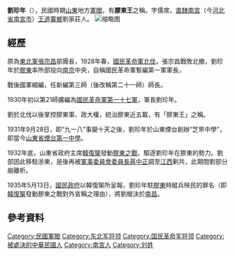 {{Infobox Officeholder
|姓名=劉珍年
|圖像=File:劉珍年.jpg
|圖像大小=200px
|圖像說明=  
| 字       = 
| 號       = 
| 別名     = 
| 出生名   = 
| 出生日期 = ？年？月？日
| 出生地點 = 
| 逝世日期 = ？年？月？日 
| 逝世地點 = 
| 死因     = 
| 墓地     = 
| 墓地座標 = 
| 籍貫     = 
| 政黨     = 
| 其他政黨 = 
| parents    = 
| 伴侶     = 
| relatives  =  
| children  =  
| 母校     = 
| 著作     = 
| 簽名     = 
| 腳註     = 
| past     = 
}}
'''劉珍年'''（{{bd|1898年||1935年|}}），民國時期[[山東|山東]]地方[[軍閥|軍閥]]，有'''膠東王'''之稱。字儒席，[[直隸|直隸]][[南宮|南宮]]（今[[河北省|河北省]][[南宮市|南宮市]]）[[王道寨鄉|王道寨鄉]]劉家莊人。
[[File:Liu_Zhennian.png|缩略图]]
== 經歷 ==
原為[[東北軍|東北軍]][[張宗昌|張宗昌]]部團長，1928年春，[[國民革命軍|國民革命軍]][[北伐|北伐]]，張宗昌戰敗北撤，劉珍年於[[膠東|膠東]]率所部投向[[南京|南京]]中央，自稱國民革命軍暫編第一軍軍長，

戰後國軍縮編，任新編第三師（後改稱第二十一師）師長。

1930年初以第21師擴編為[[國民革命軍第一十七軍|國民革命軍第一十七軍]]，軍長劉珍年。

劉於北伐以後掌控膠東軍、政大權，統治膠東近五載，有「膠東王」之稱。

1931年9月28日，即“九一八”事變十天之後，劉珍年於山東煙台創辦“芝罘中學”，即當今[[山東省煙台第一中學|山東省煙台第一中學]]。

1932年底，山東省政府主席[[韓復榘|韓復榘]]發動[[膠東之戰|膠東之戰]]，驅逐劉珍年在膠東的勢力。劉部因此移駐浙東，是後再被[[軍事委員會委員長|軍事委員會委員長]][[蔣中正|蔣中正]]調至[[江西|江西]]剿共，此期間劉部分崩離析。

1935年5月13日，[[國民政府|國民政府]]以韓復榘所呈報，劉珍年駐[[膠東|膠東]]時縱兵殃民的罪名（即[[韓復榘|韓復榘]]發動膠東之戰對外宣稱之理由），將劉槍決於[[南昌|南昌]]。

==參考資料==
{{cite journal
 | author = 蘇聖雄
 | title = 《論蔣中正對膠東之戰的處置（1932）》
 | journal = 《國史館館刊》
 | issue = 第28期
 | date = 2011
 | location = 臺北
 | pages = 31-71
 | url = http://www.mh.sinica.edu.tw/FileUpload/719/2011%E8%98%87%E8%81%96%E9%9B%84-%E8%AB%96%E8%94%A3%E4%B8%AD%E6%AD%A3%E5%B0%8D%E8%86%A0%E6%9D%B1%E4%B9%8B%E6%88%B0%E7%9A%84%E8%99%95%E7%BD%AE_1932.pdf
 | language = zh-hant
 | access-date = 2020-04-10
 | archive-date = 2020-07-18
 | archive-url = https://web.archive.org/web/20200718181813/http://www.mh.sinica.edu.tw/FileUpload/719/2011%E8%98%87%E8%81%96%E9%9B%84-%E8%AB%96%E8%94%A3%E4%B8%AD%E6%AD%A3%E5%B0%8D%E8%86%A0%E6%9D%B1%E4%B9%8B%E6%88%B0%E7%9A%84%E8%99%95%E7%BD%AE_1932.pdf
 | dead-url = no
 }}

[[Category:民國軍閥|Category:民國軍閥]]
[[Category:东北军将领|Category:东北军将领]]
[[Category:国民革命军将领|Category:国民革命军将领]]
[[Category:被處決的中華民國人|Category:被處決的中華民國人]]
[[Category:南宮人|Category:南宮人]]
[[Category:刘姓|Category:刘姓]]